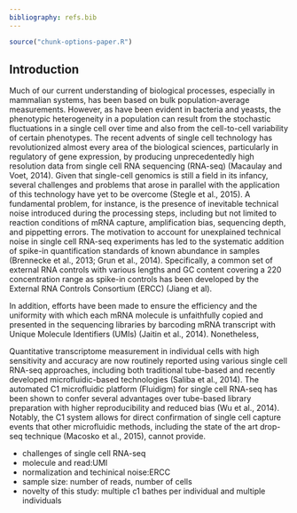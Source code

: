 ```yaml
---
bibliography: refs.bib
---
```


```r
source("chunk-options-paper.R")
```

## Introduction

Much of our current understanding of biological processes, especially in mammalian systems, has been based on bulk population-average measurements. 
However, as have been evident in bacteria and yeasts, the phenotypic heterogeneity in a population can result from the stochastic fluctuations in a single cell over time and also from the cell-to-cell variability of certain phenotypes.
The recent advents of single cell technology has revolutionized almost every area of the biological sciences, particularly in regulatory of gene expression, by producing unprecedentedly high resolution data from single cell RNA sequencing (RNA-seq) (Macaulay and Voet, 2014). 
Given that single-cell genomics is still a field in its infancy, several challenges and problems that arose in parallel with the application of this technology have yet to be overcome (Stegle et al., 2015).
A fundamental problem, for instance, is the presence of inevitable technical noise introduced during the processing steps, including but not limited to reaction conditions of mRNA capture, amplification bias, sequencing depth, and pippetting errors. 
The motivation to account for unexplained technical noise in single cell RNA-seq experiments has led to the systematic addition of spike-in quantification standards of known abundance in samples (Brennecke et al., 2013; Grun et al., 2014). 
Specifically, a common set of external RNA controls with various lengths and GC content covering a 220 concentration range as spike-in controls has been developed by the External RNA Controls Consortium (ERCC) (Jiang et al). 

In addition, efforts have been made to ensure the efficiency and the uniformity with which each mRNA molecule is unfaithfully copied and presented in the sequencing libraries by barcoding mRNA transcript with Unique Molecule Identifiers (UMIs) (Jaitin et al., 2014).
Nonetheless, 

Quantitative transcriptome measurement in individual cells with high sensitivity and accuracy are now routinely reported using various single cell RNA-seq approaches, including both traditional tube-based and recently developed microfluidic-based technologies (Saliba et al., 2014).
The automated C1 microfluidic platform (Fluidigm) for single cell RNA-seq has been shown to confer several advantages over tube-based library preparation with higher reproducibility and reduced bias (Wu et al., 2014). 
Notably, the C1 system allows for direct confirmation of single cell capture events that other microfluidic methods, including the state of the art drop-seq technique (Macosko et al., 2015), cannot provide. 



* challenges of single cell RNA-seq
* molecule and read:UMI
* normalization and techinical noise:ERCC
* sample size: number of reads, number of cells
* novelty of this study: multiple c1 bathes per individual and multiple individuals

